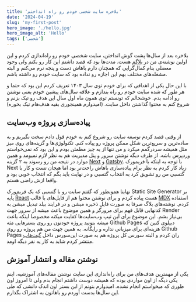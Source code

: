```yaml
---
title: 'بلاخره سایت شخصی خودم رو راه انداختم'
date: '2024-04-19'
slug: 'my-first-post'
hero_image: './hello.jpg'
hero_image_alt: 'Hello'
tags: ['شخصی']
---
```


بلاخره بعد از سال‌ها پشت گوش انداختن، سایت شخصی خودم رو راه‌اندازی کردم و این اولین نوشته‌ی من در [بلاگم](https://amirsalehi.ir/blog/) هست. مدت‌ها بود که قصد داشتم این کار رو بکنم ولی وجود معضلی بنام کمال‌گرایی که همچنان دارم باهاش دست و پنجه نرم می‌کنم و البته مشغله‌های مختلف بهم این اجازه رو نداده بود که سایت خودم رو داشته باشم.

با این حال یکی از اهدافی که برای خودم توی سال ۱۴۰۳ تعریف کردم این بود که حتما و هر طور که شده سایت خودم رو راه بندازم و علاقه سال‌های پیشین خودم یعنی نوشتن رو ادامه بدم. خوشحالم که تونستم توی همون ماه اول سال این هدف رو تیک بزنم و شروع کنم به محتوا گذاشتن داخل سایت. (امیدوارم همینجوری بقیه هدف‌هام تیک بخوره)

## پیاده‌سازی پروژه وب‌سایت

از وقتی قصد کردم توسعه سایت رو شروع کنم به خودم قول دادم سخت نگیریم و به ساده‌ترین و سریع‌ترین شکل ممکن پروژه رو پیاده کنم. تکنولوژی‌ها و گزینه‌های روی میز مثل همیشه سردرگمم میکرد و من تنها از یه چیز مطمئن بودم و این بود که نمی‌خواستم وردپرس باشه. از طرف دیگه نوشتن سرور و پنل مدیریت هم به نظر لازم نمیومد و همین موارد در نتیجه من رو رسوند به ۲ گزینه [Next](https://nextjs.org/) و [Gatsby](https://www.gatsbyjs.com/). با توجه به اینکه با فریمورک Next زیاد کار کردم به نظر برام پیاده‌سازی باهاش راحت‌تر بود اما هیجان تست و کار با گتسبی من رو تشویق کرد به انتخاب گتسبی و در نهایت باید بگم که انتخاب خوبی بود و واقعا ازش راضی هستم.

نهایتا همونطور که گفتم سایت رو با گتسبی که یک فریم‌ورک Static Site Generator بر پایه [React](https://react.dev/) هست پیاده کردم و برای نوشتن محتوا هم از فایل‌های با قالب [MDX](https://mdxjs.com/) استفاده کردم. نوشته‌های بلاگ صرفا به صورت فایل ذخیره میشن و در فرایند بیلد تبدیل میشن به کدنهایی قابل فهم برای مرورگر و همین موضوع باعث میشه از سرور جهت Render بی‌نیاز بشم. این موضوع برای این تیپ وب‌سایت‌ها کفایت میکنه مخصوصا اینکه باعث میشه بتونید پروژه خودتون رو روی بسترهایی مثه Github Pages دیپلوی کنین که هزینه‌ای برای میزبانی نداره و رایگانه. به همین جهت من هم پروژه رو روی Github Pages ران کردم و البته سورس کل پروژه هم به صورت اپن‌سورس داخل [گیت‌هاب](https://github.com/amiryxe/amirsalehi) منتشر کردم شاید به کار یه نفر دیگه اومد.

## نوشتن مقاله و انتشار آموزش

یکی از مهمترین هدف‌های من برای راه‌اندازی این سایت نوشتن مقاله‌های آموزشیه. اینم یکی دیگه از اون مواردی بوده که همیشه دوست داشتم انجام بدم ولی تا امروز اون طوری که میخواستم انجام نشده. امیدوارم بتونم از این بستر اون اندک دانشی که طی این سال‌ها بدست آوردم رو باهاتون به اشتراک بگذارم.
